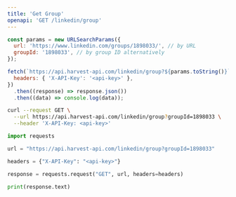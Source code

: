 ```yaml
---
title: 'Get Group'
openapi: 'GET /linkedin/group'
---
```


<CodeGroup>

```javascript JavaScript
const params = new URLSearchParams({
  url: 'https://www.linkedin.com/groups/1898033/', // by URL
  groupId: '1898033', // by group ID alternatively
});

fetch(`https://api.harvest-api.com/linkedin/group?${params.toString()}`, {
  headers: { 'X-API-Key': '<api-key>' },
})
  .then((response) => response.json())
  .then((data) => console.log(data));
```

```bash cURL
curl --request GET \
  --url https://api.harvest-api.com/linkedin/group?groupId=1898033 \
  --header 'X-API-Key: <api-key>'
```

```python Python
import requests

url = "https://api.harvest-api.com/linkedin/group?groupId=1898033"

headers = {"X-API-Key": "<api-key>"}

response = requests.request("GET", url, headers=headers)

print(response.text)
```

</CodeGroup>
